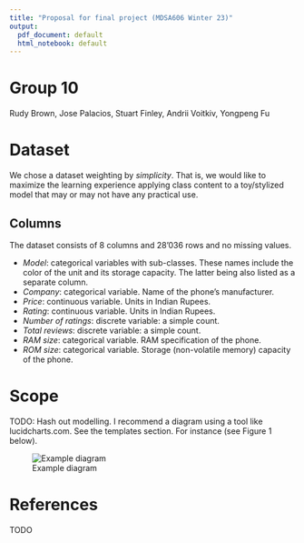 ```yaml
---
title: "Proposal for final project (MDSA606 Winter 23)"
output:
  pdf_document: default
  html_notebook: default
---
```


# Group 10

Rudy Brown, Jose Palacios, Stuart Finley, Andrii Voitkiv, Yongpeng Fu

# Dataset

We chose a dataset weighting by *simplicity*. That is, we would like to maximize
the learning experience applying class content to a toy/stylized model 
that may or may not have any practical use.

## Columns

The dataset consists of 8 columns and 28'036 rows and no missing values.

* *Model*: categorical variables with sub-classes. These names include the color of the unit
and its storage capacity. The latter being also listed as a separate column.
* *Company*: categorical variable. Name of the phone's manufacturer.
* *Price*: continuous variable. Units in Indian Rupees.
* *Rating*: continuous variable. Units in Indian Rupees.
* *Number of ratings*: discrete variable: a simple count.
* *Total reviews*: discrete variable: a simple count.
* *RAM size*: categorical variable. RAM specification of the phone.
* *ROM size*: categorical variable. Storage (non-volatile memory) capacity of the phone.

# Scope

TODO: Hash out modelling. I recommend a diagram using a tool like lucidcharts.com. 
See the templates section. For instance (see Figure 1 below).

![Example diagram](sample_analysis.png)

# References

TODO
